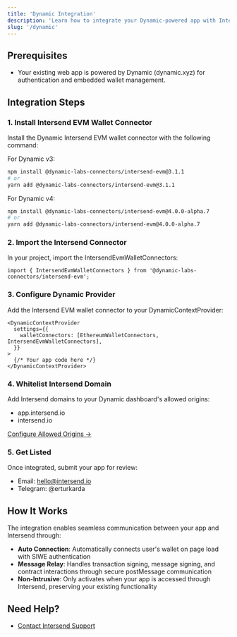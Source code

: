```yaml
---
title: 'Dynamic Integration'
description: 'Learn how to integrate your Dynamic-powered app with Intersend.'
slug: '/dynamic'
---
```


## Prerequisites

- Your existing web app is powered by Dynamic (dynamic.xyz) for authentication and embedded wallet management.

## Integration Steps

### 1. Install Intersend EVM Wallet Connector

Install the Dynamic Intersend EVM wallet connector with the following command:

For Dynamic v3:
```bash
npm install @dynamic-labs-connectors/intersend-evm@3.1.1
# or
yarn add @dynamic-labs-connectors/intersend-evm@3.1.1
```

For Dynamic v4:
```bash
npm install @dynamic-labs-connectors/intersend-evm@4.0.0-alpha.7
# or
yarn add @dynamic-labs-connectors/intersend-evm@4.0.0-alpha.7
```

### 2. Import the Intersend Connector

In your project, import the IntersendEvmWalletConnectors:

```tsx
import { IntersendEvmWalletConnectors } from '@dynamic-labs-connectors/intersend-evm';
```

### 3. Configure Dynamic Provider

Add the Intersend EVM wallet connector to your DynamicContextProvider:

```tsx
<DynamicContextProvider
  settings={{
    walletConnectors: [EthereumWalletConnectors, IntersendEvmWalletConnectors],
  }}
>
  {/* Your app code here */}
</DynamicContextProvider>
```

### 4. Whitelist Intersend Domain

Add Intersend domains to your Dynamic dashboard's allowed origins:
- app.intersend.io
- intersend.io

[Configure Allowed Origins →](https://docs.dynamic.xyz/developer-dashboard/security#adding-an-origin)

### 5. Get Listed

Once integrated, submit your app for review:
- Email: hello@intersend.io
- Telegram: @erturkarda

## How It Works

The integration enables seamless communication between your app and Intersend through:

- **Auto Connection**: Automatically connects user's wallet on page load with SIWE authentication
- **Message Relay**: Handles transaction signing, message signing, and contract interactions through secure postMessage communication
- **Non-Intrusive**: Only activates when your app is accessed through Intersend, preserving your existing functionality

## Need Help?

- [Contact Intersend Support](mailto:hello@intersend.io)